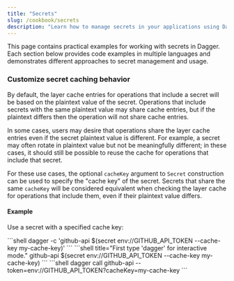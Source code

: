```yaml
---
title: "Secrets"
slug: /cookbook/secrets
description: "Learn how to manage secrets in your applications using Dagger with practical examples."
---
```



This page contains practical examples for working with secrets in Dagger. Each section below provides code examples in multiple languages and demonstrates different approaches to secret management and usage.

<UseSecretVariable />

<MountFilesAsSecret />

<UseSecretInDockerfileBuild />

### Customize secret caching behavior

By default, the layer cache entries for operations that include a secret will be based on the plaintext value of the secret. Operations that include secrets with the same plaintext value may share cache entries, but if the plaintext differs then the operation will not share cache entries.

In some cases, users may desire that operations share the layer cache entries even if the secret plaintext value is different. For example, a secret may often rotate in plaintext value but not be meaningfully different; in these cases, it should still be possible to reuse the cache for operations that include that secret.

For these use cases, the optional `cacheKey` argument to `Secret` construction can be used to specify the "cache key" of the secret. Secrets that share the same `cacheKey` will be considered equivalent when checking the layer cache for operations that include them, even if their plaintext value differs.

#### Example

Use a secret with a specified cache key:

<Tabs groupId="shell">
<TabItem value="System shell">
```shell
dagger -c 'github-api $(secret env://GITHUB_API_TOKEN --cache-key my-cache-key)'
```
</TabItem>
<TabItem value="Dagger Shell">
```shell title="First type 'dagger' for interactive mode."
github-api $(secret env://GITHUB_API_TOKEN --cache-key my-cache-key)
```
</TabItem>
<TabItem value="Dagger CLI">
```shell
dagger call github-api --token=env://GITHUB_API_TOKEN?cacheKey=my-cache-key
```
</TabItem>
</Tabs>

